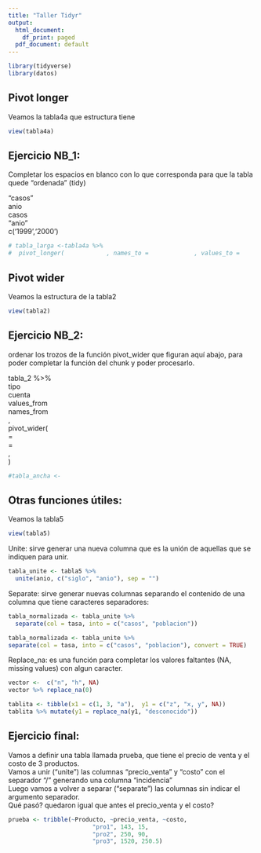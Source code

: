 ```yaml
---
title: "Taller Tidyr"
output:
  html_document:
    df_print: paged
  pdf_document: default
---
```


```r
library(tidyverse)
library(datos)
```

## Pivot longer
Veamos la tabla4a que estructura tiene
```r
view(tabla4a)
```

## Ejercicio NB_1: 
Completar los espacios en blanco con lo que corresponda para que la tabla quede "ordenada" (tidy)

"casos"  
anio  
casos  
"anio"  
c('1999','2000')  

```r
# tabla_larga <-tabla4a %>%
#  pivot_longer(            , names_to =             , values_to =               )
```

## Pivot wider
Veamos la estructura de la tabla2
```r
view(tabla2)
```


## Ejercicio NB_2: 
ordenar los trozos de la función pivot_wider que figuran aquí abajo, para poder completar la función del  chunk y poder procesarlo.

tabla_2 %>%    
tipo  
cuenta  
values_from    
names_from     
,    
pivot_wider(    
=    
=    
,    
)    
  
```r
#tabla_ancha <-
```


## Otras funciones útiles:

Veamos la tabla5
```r
view(tabla5)
```
Unite: sirve generar una nueva columna que es la unión de aquellas que se indiquen para unir.

```r
tabla_unite <- tabla5 %>% 
  unite(anio, c("siglo", "anio"), sep = "")
```

Separate: sirve generar nuevas columnas separando el contenido de una columna que tiene caracteres separadores:

```r
tabla_normalizada <- tabla_unite %>%
  separate(col = tasa, into = c("casos", "poblacion"))
```


```r
tabla_normalizada <- tabla_unite %>%
separate(col = tasa, into = c("casos", "poblacion"), convert = TRUE)
```

Replace_na: es una función para completar los valores faltantes (NA, missing values) con algun caracter.

```r
vector <-  c("n", "h", NA)
vector %>% replace_na(0)
```


```r
tablita <- tibble(x1 = c(1, 3, "a"),  y1 = c("z", "x, y", NA))
tablita %>% mutate(y1 = replace_na(y1, "desconocido"))
```

## Ejercicio final: 
Vamos a definir una tabla llamada prueba, que tiene el precio de venta y el costo de 3 productos.  
Vamos a unir ("unite") las columnas "precio_venta" y "costo" con el separador "/"  generando una columna "incidencia"   
Luego vamos a volver a separar ("separate") las columnas sin indicar el argumento separador.   
Qué pasó? quedaron igual que antes el precio_venta y el costo?

```r
prueba <- tribble(~Producto, ~precio_venta, ~costo,
                        "pro1", 143, 15, 
                        "pro2", 250, 90,  
                        "pro3", 1520, 250.5)

```
 


